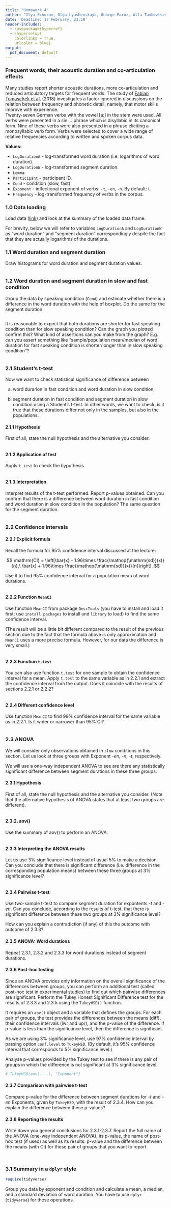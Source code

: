 ```yaml
---
title: "Homework 4"
author: "Ilya Schurov, Olga Lyashevskaya, George Moroz, Alla Tambovtseva"
date: 'Deadline: 17 February, 23:59'
header-includes:
  - \usepackage{hyperref}
  - \hypersetup{
    colorlinks = true,
    urlcolor = blue}
output:
  pdf_document: default
---
```


### Frequent words, their acoustic duration and co-articulation effects

Many studies report shorter acoustic durations, more co-articulation and reduced articulatory targets for frequent words. The study of [Fabian Tomaschek et al.](https://www.semanticscholar.org/paper/Practice-makes-perfect-%3A-The-consequences-of-for-Tomaschek-Tucker/1e0dbc3787a6da84ffd4c3cae62f1340e4267694) (2018) investigates a factor ignored in discussions on the relation between frequency and phonetic detail, namely, that motor skills improve with experience.  
Twenty-seven German verbs with the vowel [a:] in the stem were used. All verbs were presented in a _sie ..._ phrase which is disyllabic in its canonical form. Nine of these verbs were also presented in a phrase eliciting a monosyllabic verb form. Verbs were selected to cover a wide range of relative frequencies according to written and spoken corpus data.  

**Values:**

* `LogDurationA` - log-transformed word duration (i.e. logarithms of word duration).
* `LogDurationW` - log-transformed segment duration.
* `Lemma`.
* `Participant` - participant ID.
* `Cond` - condition (slow, fast). 
* `Exponent` - inflectional exponent of verbs: `-t`, `-en`, `-n`. By default: t. 
* `Frequency` - log-transformed frequency of verbs in the corpus.

### 1.0 Data loading

Load data ([link](http://math-info.hse.ru/f/2018-19/ling-data/dur_word_frequency.csv)) and look at the summary of the loaded data frame.

For brevity, below we will refer to variables `LogDurationA` and `LogDurationW` as "word duration" and "segment duration" correspondingly despite the fact that they are actually logarithms of the durations.

### 1.1 Word duration and segment duration

Draw histograms for word duration and segment duration values.

```r

```

### 1.2 Word duration and segment duration in slow and fast condition

Group the data by speaking condition (`Cond`) and estimate whether there is a difference in the word duration with the help of boxplot. Do the same for the segment duration.

```r

```

It is reasonable to expect that both durations are shorter for fast speaking condition than for slow speaking condition? Can the graph you plotted confirm this? What kind of assertions can you make from the graph? E.g. can you assert something like "sample/population mean/median of word duration for fast speaking condition is shorter/longer than in slow speaking condition"?

```

```

### 2.1 Student's t-test

Now we want to check statistical significance of difference between 

(a) word durarion in fast condition and word duration in slow condition,

(b) segment duration in fast condition and segment duration in slow condition using a Student's t-test. In other words, we want to check, is it true that these durations differ not only in the samples, but also in the populations.

#### 2.1.1 Hypothesis

First of all, state the null hypothesis and the alternative you consider.

```

```

#### 2.1.2 Application of test

Apply `t.test` to check the hypothesis.

```r

```

#### 2.1.3 Interpretation

Interpret results of the t-test performed. Report p-values obtained. Can you confirm that there is a difference between word duration in fast condition and word duration in slow condition in the population? The same question for the segment duration.

```

```

### 2.2 Confidence intervals
#### 2.2.1 Explicit formula

Recall the formula for 95% confidence interval discussed at the lecture:

$$
\mathrm{CI} = \left[\bar{x} - 1.96\times \frac{\mathop{\mathrm{sd}}(x)}{n},\ \bar{x} + 1.96\times \frac{\mathop{\mathrm{sd}}(x)}{n}\right].
$$

Use it to find 95% confidence interval for a population mean of word durations.

```r

```

#### 2.2.2 Function `MeanCI`

Use function `MeanCI` from package `DescTools` (you have to install and load it first; use `install.packages` to install and `library` to load) to find the same confidence interval.

(The result will be a little bit different compared to the result of the previous section due to the fact that the formula above is only approximation and `MeanCI` uses a more precise formula. However, for our data the difference is very small.)

```r

```

#### 2.2.3 Function `t.test`

You can also use function `t.test` for one sample to obtain the confidence interval for a mean. Apply `t.test` to the same variable as in 2.2.1 and extract the confidence interval from the output. Does it coincide with the results of sections 2.2.1 or 2.2.2?

```r

```

#### 2.2.4 Different confidence level

Use function `MeanCI` to find 99% confidence interval for the same variable as in 2.2.1. Is it wider or narrower than 95% CI?

```r

```


### 2.3 ANOVA

We will consider only observations obtained in `slow` conditions in this section. Let us look at three groups with Exponent _-en_, _-n_, _-t_, respectively. 

We will use a one-way independent ANOVA to see are there any statistically
significant difference between segment durations in these three groups.

#### 2.3.1 Hypothesis

First of all, state the null hypothesis and the alternative you consider. (Note that the alternative hypothesis of ANOVA states that at least two groups are different).

```

```

#### 2.3.2. aov()

Use the summary of aov() to perform an ANOVA.

```r

```

#### 2.3.3 Interpreting the ANOVA results

Let us use 3% significance level instead of usual 5% to make a decision. Can you
conclude that there is significant difference (i.e. difference in the
corresponding population means) between these three groups at 3% significance
level?

```

```

#### 2.3.4 Pairwise t-test
Use two-sample t-test to compare segment duration for expontents _-t_ and _-en_.
Can you conclude, according to the results of t-test, that there is significant
difference between these two groups at 3% significance level?

How can you explain a contradiction (if any) of this the outcome with outcome of
2.3.3?

#### 2.3.5 ANOVA: Word durations
Repeat 2.3.1, 2.3.2 and 2.3.3 for word durations instead of segment durations.

#### 2.3.6 Post-hoc testing

Since an ANOVA provides only information on the overall significance of the
differences between groups, you can perform an additional test (called post-hoc
test in experimental studies) to find out which pairwise differences are
significant. Perform the Tukey Honest Significant Difference test for the
results of 2.3.3 and 2.3.5 using the `TukeyHSD()` function. 

It requires an `aov()` object and a variable that defines the groups.
For each pair of groups, the test provides the differences between the means (diff), their confidence intervals (lwr and upr), and the p-value of the difference. If p-value is less than the significance level, then the difference is significant.

As we are using 3% significance level, use 97% confidence interval by passing
option `conf.level` to `TukeyHSD`. (By default, it's 95% confidence interval
that corresponds to 5% significance level.)

Analyse p-values provided by the Tukey test to see if there is any pair of groups in which the difference is not significant at 3% significance level. 

```r
# TukeyHSD(aov(....), "Exponent")
```

#### 2.3.7 Comparison with pairwise t-test
Compare p-value for the difference between segment durations for  _-t_ and _-en_ Exponents, given by `TukeyHSD`, with the result of 2.3.4. How can you explain the difference between these p-values?

#### 2.3.8 Reporting the results

Write down you general conclusions for 2.3.1-2.3.7. Report the full name of the ANOVA (one-way independent ANOVA), its p-value, the name of post-hoc test (if used) as well as its results: p-value and the difference between the means (with CI) for those pair of groups that you want to report.

```


```

### 3.1 Summary in a `dplyr` style

```r
require(tidyverse)
```

Group you data by exponent and condition and calculate a mean, a median, and a standard deviation of word duration. You have to use `dplyr` (`tidyverse`) for these operations.

```r

```
